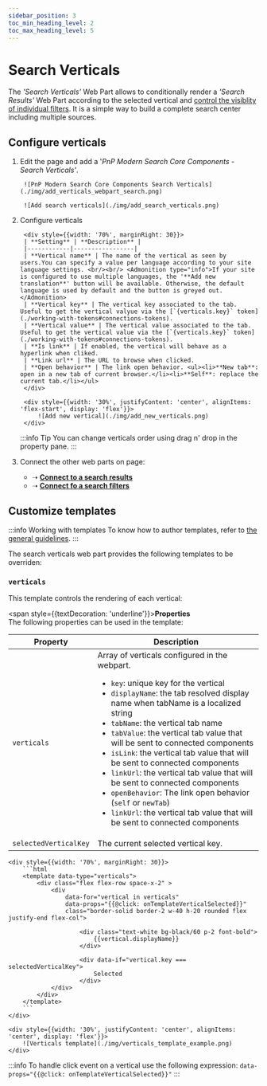 ```yaml
---
sidebar_position: 3
toc_min_heading_level: 2
toc_max_heading_level: 5
---
```



# Search Verticals

The _'Search Verticals'_ Web Part allows to conditionally render a _'Search Results'_ Web Part according to the selected vertical and [control the visiblity of individual filters](./search-filters#configure-verticals). It is a simple way to build a complete search center including multiple sources.

## Configure verticals

1. Edit the page and add a '_PnP Modern Search Core Components - Search Verticals'_. 

    <div className='center' style={{flexDirection: 'column'}}>   
   
        ![PnP Modern Search Core Components Search Verticals](./img/add_verticals_webpart_search.png)

        ![Add search verticals](./img/add_search_verticals.png)
    </div>

2. Configure verticals

    <div style={{display: 'flex'}}>

        <div style={{width: '70%', marginRight: 30}}>   
        | **Setting** | **Description** |
        |------------|-----------------|
        | **Vertical name** | The name of the vertical as seen by users.You can specify a value per language according to your site language settings. <br/><br/> <Admonition type="info">If your site is configured to use multiple languages, the '**Add new translation**' button will be available. Otherwise, the default language is used by default and the button is greyed out.</Admonition>
        | **Vertical key** | The vertical key associated to the tab. Useful to get the vertical valyue via the [`{verticals.key}` token](./working-with-tokens#connections-tokens).
        | **Vertical value** | The vertical value associated to the tab. Useful to get the vertical value via the [`{verticals.key}` token](./working-with-tokens#connections-tokens).
        | **Is link** | If enabled, the vertical will behave as a hyperlink when cliked.
        | **Link url** | The URL to browse when clicked.
        | **Open behavior** | The link open behavior. <ul><li>**New tab**: open in a new tab of current browser.</li><li>**Self**: replace the current tab.</li></ul> 
        </div>

        <div style={{width: '30%', justifyContent: 'center', alignItems: 'flex-start', display: 'flex'}}>   
            ![Add new vertical](./img/add_new_verticals.png)
        </div>
            
    </div>

    :::info Tip
    You can change verticals order using drag n' drop in the property pane.
    :::

3. Connect the other web parts on page:
    - ➝ [**Connect to a search results**](./search-results)
    - ➝ [**Connect fo a search filters**](./search-filters#configure-verticals)

## Customize templates

:::info Working with templates
To know how to author templates, refer to [the general guidelines](./customize-templates).
:::

The search verticals web part provides the following templates to be overriden:

### `verticals`

This template controls the rendering of each vertical:

<span style={{textDecoration: 'underline'}}>**Properties**</span>
<br/>
The following properties can be used in the template:

| Property | Description |
|----------|-------------|
| `verticals`   | Array of verticals configured in the webpart. <br/> <ul><li>`key`: unique key for the vertical</li><li>`displayName`: the tab resolved display name when tabName is a localized string</li><li>`tabName`: the vertical tab name</li><li>`tabValue`: the vertical tab value that will be sent to connected components</li><li>`isLink`: the vertical tab value that will be sent to connected components</li><li>`linkUrl`: the vertical tab value that will be sent to connected components</li><li>`openBehavior`: The link open behavior (`self` or `newTab`)</li><li>`linkUrl`: the vertical tab value that will be sent to connected components</li></ul>
| `selectedVerticalKey` | The current selected vertical key.


<div style={{display: 'flex'}}>

    <div style={{width: '70%', marginRight: 30}}>   
        ```html
        <template data-type="verticals">
            <div class="flex flex-row space-x-2" >
                <div 
                    data-for="vertical in verticals" 
                    data-props="{{@click: onTemplateVerticalSelected}}"
                    class="border-solid border-2 w-40 h-20 rounded flex justify-end flex-col">
                    
                        <div class="text-white bg-black/60 p-2 font-bold">
                            {{vertical.displayName}}
                        </div>

                        <div data-if="vertical.key === selectedVerticalKey">
                            Selected
                        </div>
                </div>        
            </div>        
        </template>
        ```
    </div>

    <div style={{width: '30%', justifyContent: 'center', alignItems: 'center', display: 'flex'}}>
        ![Verticals template](./img/verticals_template_example.png)
    </div>
    
</div>

:::info
To handle click event on a vertical use the following expression: `data-props="{{@click: onTemplateVerticalSelected}}"`
:::